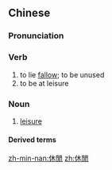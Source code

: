 {{also|休闲}}
==Chinese==
{{zh-forms|s=休闲|t2=休閑}}

===Pronunciation===
{{zh-pron
|m=xiūxián
|c=jau1 haan4
|mn=qz,tw,xm,zz:hiu-hân
|cat=v,n
}}

===Verb===
{{zh-verb}}

# to lie [[fallow]]; to be unused
# to be at leisure

===Noun===
{{zh-noun}}

# [[leisure]]

====Derived terms====
{{zh-der|休閒服|休閒裝}}

[[zh-min-nan:休閒]]
[[zh:休閒]]